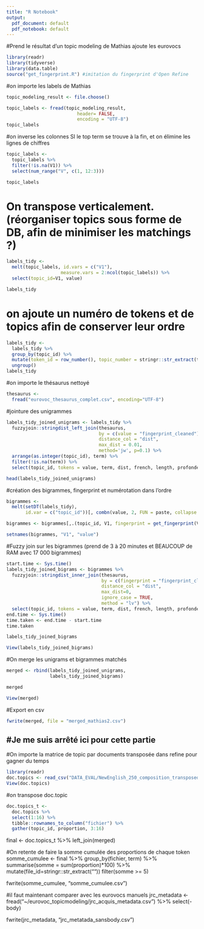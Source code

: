 ```yaml
---
title: "R Notebook"
output:
  pdf_document: default
  pdf_notebook: default
---
```


#Prend le résultat d'un topic modeling de Mathias ajoute les eurovocs

```r
library(readr)
library(tidyverse)
library(data.table)
source("get_fingerprint.R") #imitation du fingerprint d'Open Refine
```

#on importe les labels de Mathias
```r
topic_modeling_result <- file.choose()
```


```r

topic_labels <- fread(topic_modeling_result,
                          header= FALSE,
                          encoding = "UTF-8")
topic_labels
```
#on inverse les colonnes SI le top term se trouve à la fin, et on élimine les lignes de chiffres


```r

topic_labels <-
  topic_labels %>% 
  filter(!is.na(V1)) %>% 
  select(num_range("V", c(1, 12:3)))

topic_labels

```



# On transpose verticalement. (réorganiser topics sous forme de DB, afin de minimiser les matchings ?)
```r
labels_tidy <- 
  melt(topic_labels, id.vars = c("V1"),
                    measure.vars = 2:ncol(topic_labels)) %>% 
  select(topic_id=V1, value)

labels_tidy
```

# on ajoute un numéro de tokens et de topics afin de conserver leur ordre

```r

labels_tidy <- 
  labels_tidy %>% 
  group_by(topic_id) %>% 
  mutate(token_id = row_number(), topic_number = stringr::str_extract(topic_id, "\\d+")) %>% 
  ungroup()
labels_tidy
```

  
#on importe le thésaurus nettoyé
```r
thesaurus <-
  fread("eurovoc_thesaurus_complet.csv", encoding="UTF-8")


```



#jointure des unigrammes

```r
labels_tidy_joined_unigrams <- labels_tidy %>%
  fuzzyjoin::stringdist_left_join(thesaurus,
                                  by = c(value = "fingerprint_cleaned"),
                                  distance_col = "dist", 
                                  max_dist = 0.01,
                                  method='jw', p=0.1) %>% 
  arrange(as.integer(topic_id), term) %>% 
  filter(!is.na(term)) %>% 
  select(topic_id, tokens = value, term, dist, french, length, profondeur, category, link, bt1, mt, domain)

head(labels_tidy_joined_unigrams)

```



#création des bigrammes, fingerprint et numérotation dans l'ordre 

```r
bigrammes <-
  melt(setDT(labels_tidy), 
       id.var = c("topic_id"))[, combn(value, 2, FUN = paste, collapse = ' '), topic_id]


```

```r
bigrammes <- bigrammes[,.(topic_id, V1, fingerprint = get_fingerprint(V1))]

setnames(bigrammes, "V1", "value")
```


#Fuzzy join sur les bigrammes (prend de 3 à 20 minutes et BEAUCOUP de RAM avec 17 000 bigrammes)
```r
start.time <- Sys.time()
labels_tidy_joined_bigrams <- bigrammes %>%
  fuzzyjoin::stringdist_inner_join(thesaurus,
                                   by = c(fingerprint = "fingerprint_cleaned"),
                                   distance_col = "dist",
                                   max_dist=0,
                                   ignore_case = TRUE,
                                   method = "lv") %>% 
  select(topic_id, tokens = value, term, dist, french, length, profondeur, category, link, bt1, mt, domain)
end.time <- Sys.time()
time.taken <- end.time - start.time
time.taken

labels_tidy_joined_bigrams

View(labels_tidy_joined_bigrams)

```



#On merge les unigrams et bigrammes matchés

```r
merged <- rbind(labels_tidy_joined_unigrams, 
                labels_tidy_joined_bigrams) 

merged 

View(merged)
```

#Export en csv
```r
fwrite(merged, file = "merged_mathias2.csv")
```


#Je me suis arrêté ici pour cette partie
-----------------------------------------------------------------------------------

#On importe la matrice de topic par documents transposée dans refine pour gagner du temps

```r
library(readr)
doc.topics <- read_csv("DATA_EVAL/NewEnglish_250_composition_transposed.csv")
View(doc.topics)
```


#on transpose doc.topic
```r
doc.topics_t <- 
  doc.topics %>% 
  select(1:16) %>% 
  tibble::rownames_to_column("fichier") %>% 
  gather(topic_id, proportion, 3:16)
```


final <- 
  doc.topics_t %>% 
  left_join(merged)

#On retente de faire la somme cumulée des proportions de chaque token
somme_cumulee <- 
  final %>% 
  group_by(fichier, term) %>% 
  summarise(somme = sum(proportion)*100) %>%
  mutate(file_id=stringr::str_extract(""))
  filter(somme >= 5)
  
fwrite(somme_cumulee, "somme_cumulee.csv")

#il faut maintenant comparer avec les eurovocs manuels
jrc_metadata <- fread("~/eurovoc_topicmodeling/jrc_acquis_metadata.csv") %>% 
  select(-body)

fwrite(jrc_metadata, "jrc_metatada_sansbody.csv")


